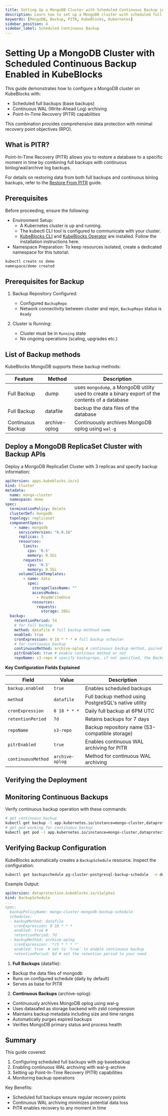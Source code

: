 ```yaml
---
title: Setting Up a MongoDB Cluster with Scheduled Continuous Backup in KubeBlocks
description: Learn how to set up a MongoDB cluster with scheduled full backups and continuous incremental backups enabled in KubeBlocks.
keywords: [MongoDB, Backup, PITR, KubeBlocks, Kubernetes]
sidebar_position: 4
sidebar_label: Scheduled Continuous Backup
---
```


# Setting Up a MongoDB Cluster with Scheduled Continuous Backup Enabled in KubeBlocks

This guide demonstrates how to configure a MongoDB cluster on KubeBlocks with:

- Scheduled full backups (base backups)
- Continuous WAL (Write-Ahead Log) archiving
- Point-In-Time Recovery (PITR) capabilities

This combination provides comprehensive data protection with minimal recovery point objectives (RPO).

## What is PITR?
Point-In-Time Recovery (PITR) allows you to restore a database to a specific moment in time by combining full backups with continuous binlog/wal/archive log backups.

For details on restoring data from both full backups and continuous binlog backups, refer to the [Restore From PITR](restore-with-pitr.mdx)  guide.

## Prerequisites

Before proceeding, ensure the following:
- Environment Setup:
    - A Kubernetes cluster is up and running.
    - The kubectl CLI tool is configured to communicate with your cluster.
    - [KubeBlocks CLI](../../user_docs/references/install-kbcli) and [KubeBlocks Operator](../../user_docs/overview/install-kubeblocks) are installed. Follow the installation instructions here.
- Namespace Preparation: To keep resources isolated, create a dedicated namespace for this tutorial:

```bash
kubectl create ns demo
namespace/demo created
```

## Prerequisites for Backup

1. Backup Repository Configured:
   - Configured `BackupRepo`
   - Network connectivity between cluster and repo, `BackupRepo` status is `Ready`

2. Cluster is Running:
   - Cluster must be in `Running` state
   - No ongoing operations (scaling, upgrades etc.)

## List of Backup methods

KubeBlocks MongoDB supports these backup methods:

| Feature           | Method          | Description |
|-------------|--------|------------|
| Full Backup | dump   | uses `mongodump`, a MongoDB utility used to create a binary export of the contents of a database  |
| Full Backup | datafile | backup the data files of the database |
| Continuous Backup | archive-oplog |Continuously archives MongoDB oplog using `wal-g` |

## Deploy a MongoDB ReplicaSet Cluster with Backup APIs

Deploy a MongoDB ReplicaSet Cluster with 3 replicas and specify backup information:
```yaml
apiVersion: apps.kubeblocks.io/v1
kind: Cluster
metadata:
  name: mongo-cluster
  namespace: demo
spec:
  terminationPolicy: Delete
  clusterDef: mongodb
  topology: replicaset
  componentSpecs:
    - name: mongodb
      serviceVersion: "6.0.16"
      replicas: 3
      resources:
        limits:
          cpu: '0.5'
          memory: 0.5Gi
        requests:
          cpu: '0.5'
          memory: 0.5Gi
      volumeClaimTemplates:
        - name: data
          spec:
            storageClassName: ""
            accessModes:
              - ReadWriteOnce
            resources:
              requests:
                storage: 20Gi
  backup:
    retentionPeriod: 7d
    # for full backup
    method: datafile # full backup methnod name
    enabled: true
    cronExpression: 0 18 * * * # full backup scheuler
    # for continuous backup
    continuousMethod: archive-oplog # continuous backup method, paired with method wal-g
    pitrEnabled: true # enable continous method or not
    repoName: s3-repo # specify backuprepo, if not specified, the BackupRepo annotated as `default` will be used.
```

**Key Configuration Fields Explained**

| Field | Value | Description |
|-------|-------|-------------|
| `backup.enabled` | `true` | Enables scheduled backups |
| `method` | `datafile` | Full backup method using PostgreSQL's native utility |
| `cronExpression` | `0 18 * * *` | Daily full backup at 6PM UTC |
| `retentionPeriod` | `7d` | Retains backups for 7 days |
| `repoName` | `s3-repo` | Backup repository name (S3-compatible storage) |
| `pitrEnabled` | `true` | Enables continuous WAL archiving for PITR |
| `continuousMethod` | `archive-oplog` | Method for continuous WAL archiving |


## Verifying the Deployment


<VerifyCluster />

## Monitoring Continuous Backups

Verify continuous backup operation with these commands:
```bash
# get continuous backup
kubectl get backup -l app.kubernetes.io/instance=mongo-cluster,dataprotection.kubeblocks.io/backup-type=Continuous -n demo
# get pod working for continuous backup
kubectl get pod -l app.kubernetes.io/instance=mongo-cluster,dataprotection.kubeblocks.io/backup-type=Continuous -n demo
```

## Verifying Backup Configuration

KubeBlocks automatically creates a `BackupSchedule` resource. Inspect the configuration:

```bash
kubectl get backupschedule pg-cluster-postgresql-backup-schedule  -n demo -oyaml
```

Example Output:
```yaml
apiVersion: dataprotection.kubeblocks.io/v1alpha1
kind: BackupSchedule
...
spec:
  backupPolicyName: mongo-cluster-mongodb-backup-schedule
  schedules:
  - backupMethod: datafile
    cronExpression: 0 18 * * *
    enabled: true #
    retentionPeriod: 7d
  - backupMethod: archive-oplog
    cronExpression: '*/5 * * * *'
    enabled: true  # set to `true` to enable continuous backup
    retentionPeriod: 8d # set the retention period to your need
```

1. **Full Backups** (datafile):
  - Backup the data files of mongodb
  - Runs on configured schedule (daily by default)
  - Serves as base for PITR

2. **Continuous Backups** (archive-oplog):
  - Continuously archives MongoDB oplog using wal-g
  - Uses datasafed as storage backend with zstd compression
  - Maintains backup metadata including size and time ranges
  - Automatically purges expired backups
  - Verifies MongoDB primary status and process health

## Summary

This guide covered:
1. Configuring scheduled full backups with pg-basebackup
2. Enabling continuous WAL archiving with wal-g-archive
3. Setting up Point-In-Time Recovery (PITR) capabilities
4. Monitoring backup operations

Key Benefits:
- Scheduled full backups ensure regular recovery points
- Continuous WAL archiving minimizes potential data loss
- PITR enables recovery to any moment in time